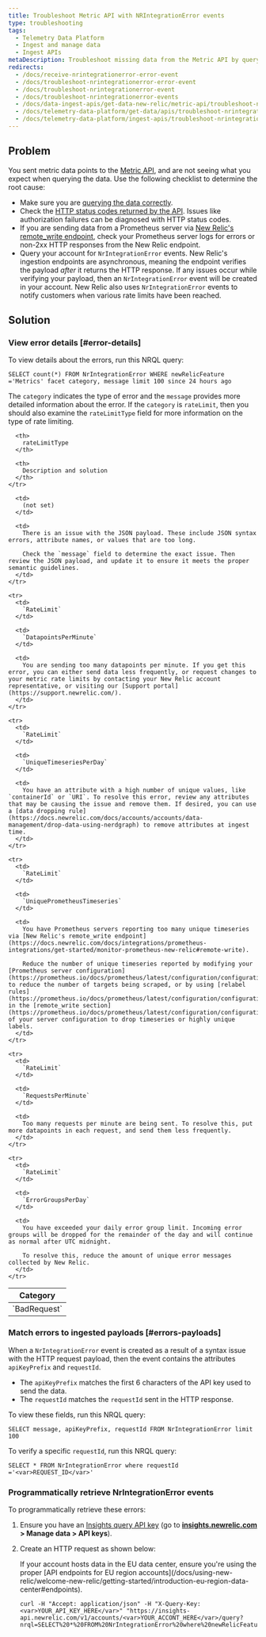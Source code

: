 ```yaml
---
title: Troubleshoot Metric API with NRIntegrationError events
type: troubleshooting
tags:
  - Telemetry Data Platform
  - Ingest and manage data
  - Ingest APIs
metaDescription: Troubleshoot missing data from the Metric API by querying NRIntegrationError data.
redirects:
  - /docs/receive-nrintegrationerror-error-event
  - /docs/troubleshoot-nrintegrationerror-error-event
  - /docs/troubleshoot-nrintegrationerror-event
  - /docs/troubleshoot-nrintegrationerror-events
  - /docs/data-ingest-apis/get-data-new-relic/metric-api/troubleshoot-nrintegrationerror-events
  - /docs/telemetry-data-platform/get-data/apis/troubleshoot-nrintegrationerror-events
  - /docs/telemetry-data-platform/ingest-apis/troubleshoot-nrintegrationerror-events
---
```


## Problem

You sent metric data points to the [Metric API](/docs/introduction-new-relic-metric-api), and are not seeing what you expect when querying the data. Use the following checklist to determine the root cause:

* Make sure you are [querying the data correctly](/docs/introduction-new-relic-metric-api#view-and-query).
* Check the [HTTP status codes returned by the API](/docs/report-metrics-metric-api#response-validation). Issues like authorization failures can be diagnosed with HTTP status codes.
* If you are sending data from a Prometheus server via [New Relic's remote_write endpoint](https://docs.newrelic.com/docs/integrations/prometheus-integrations/get-started/monitor-prometheus-new-relic#remote-write), check your Prometheus server logs for errors or non-2xx HTTP responses from the New Relic endpoint.
* Query your account for `NrIntegrationError` events. New Relic's ingestion endpoints are asynchronous, meaning the endpoint verifies the payload _after_ it returns the HTTP response. If any issues occur while verifying your payload, then an `NrIntegrationError` event will be created in your account. New Relic also uses `NrIntegrationError` events to notify customers when various rate limits have been reached.

## Solution

### View error details [#error-details]

To view details about the errors, run this NRQL query:

```
SELECT count(*) FROM NrIntegrationError WHERE newRelicFeature ='Metrics' facet category, message limit 100 since 24 hours ago
```

The `category` indicates the type of error and the `message` provides more detailed information about the error. If the `category` is `rateLimit`, then you should also examine the `rateLimitType` field for more information on the type of rate limiting.

<table>
  <thead>
    <tr>
      <th>
        Category
      </th>

      <th>
        rateLimitType
      </th>

      <th>
        Description and solution
      </th>
    </tr>
  </thead>

  <tbody>
    <tr>
      <td>
        `BadRequest`
      </td>

      <td>
        (not set)
      </td>

      <td>
        There is an issue with the JSON payload. These include JSON syntax errors, attribute names, or values that are too long.

        Check the `message` field to determine the exact issue. Then review the JSON payload, and update it to ensure it meets the proper semantic guidelines.
      </td>
    </tr>

    <tr>
      <td>
        `RateLimit`
      </td>

      <td>
        `DatapointsPerMinute`
      </td>

      <td>
        You are sending too many datapoints per minute. If you get this error, you can either send data less frequently, or request changes to your metric rate limits by contacting your New Relic account representative, or visiting our [Support portal](https://support.newrelic.com/).
      </td>
    </tr>

    <tr>
      <td>
        `RateLimit`
      </td>

      <td>
        `UniqueTimeseriesPerDay`
      </td>

      <td>
        You have an attribute with a high number of unique values, like `containerId` or `URI`. To resolve this error, review any attributes that may be causing the issue and remove them. If desired, you can use a [data dropping rule](https://docs.newrelic.com/docs/accounts/accounts/data-management/drop-data-using-nerdgraph) to remove attributes at ingest time.
      </td>
    </tr>

    <tr>
      <td>
        `RateLimit`
      </td>

      <td>
        `UniquePrometheusTimeseries`
      </td>

      <td>
        You have Prometheus servers reporting too many unique timeseries via [New Relic's remote_write endpoint](https://docs.newrelic.com/docs/integrations/prometheus-integrations/get-started/monitor-prometheus-new-relic#remote-write).

        Reduce the number of unique timeseries reported by modifying your [Prometheus server configuration](https://prometheus.io/docs/prometheus/latest/configuration/configuration/) to reduce the number of targets being scraped, or by using [relabel rules](https://prometheus.io/docs/prometheus/latest/configuration/configuration/#relabel_config) in the [remote_write section](https://prometheus.io/docs/prometheus/latest/configuration/configuration/#remote_write) of your server configuration to drop timeseries or highly unique labels.
      </td>
    </tr>

    <tr>
      <td>
        `RateLimit`
      </td>

      <td>
        `RequestsPerMinute`
      </td>

      <td>
        Too many requests per minute are being sent. To resolve this, put more datapoints in each request, and send them less frequently.
      </td>
    </tr>

    <tr>
      <td>
        `RateLimit`
      </td>

      <td>
        `ErrorGroupsPerDay`
      </td>

      <td>
        You have exceeded your daily error group limit. Incoming error groups will be dropped for the remainder of the day and will continue as normal after UTC midnight.
        
        To resolve this, reduce the amount of unique error messages collected by New Relic.
      </td>
    </tr>
  </tbody>
</table>

### Match errors to ingested payloads [#errors-payloads]

When a `NrIntegrationError` event is created as a result of a syntax issue with the HTTP request payload, then the event contains the attributes `apiKeyPrefix` and `requestId`.

* The `apiKeyPrefix` matches the first 6 characters of the API key used to send the data.
* The `requestId` matches the `requestId` sent in the HTTP response.

To view these fields, run this NRQL query:

```
SELECT message, apiKeyPrefix, requestId FROM NrIntegrationError limit 100
```

To verify a specific `requestId`, run this NRQL query:

```
SELECT * FROM NrIntegrationError where requestId ='<var>REQUEST_ID</var>'
```

### Programmatically retrieve NrIntegrationError events

To programmatically retrieve these errors:

1. Ensure you have an [Insights query API key](/docs/insights/insights-api/get-data/query-insights-event-data-api) (go to **[insights.newrelic.com](https://insights.newrelic.com) > Manage data > API keys**).
2. Create an HTTP request as shown below:

   <Callout variant="tip">
     If your account hosts data in the EU data center, ensure you're using the proper [API endpoints for EU region accounts](/docs/using-new-relic/welcome-new-relic/getting-started/introduction-eu-region-data-center#endpoints).
   </Callout>

   ```
   curl -H "Accept: application/json" -H "X-Query-Key:<var>YOUR_API_KEY_HERE</var>" "https://insights-api.newrelic.com/v1/accounts/<var>YOUR_ACCONT_HERE</var>/query?nrql=SELECT%20*%20FROM%20NrIntegrationError%20where%20newRelicFeature='Metrics'"
   ```
